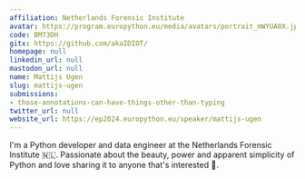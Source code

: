 ```yaml
---
affiliation: Netherlands Forensic Institute
avatar: https://program.europython.eu/media/avatars/portrait_mWYUA0X.jpg
code: BM73DH
gitx: https://github.com/akaIDIOT/
homepage: null
linkedin_url: null
mastodon_url: null
name: Mattijs Ugen
slug: mattijs-ugen
submissions:
- those-annotations-can-have-things-other-than-typing
twitter_url: null
website_url: https://ep2024.europython.eu/speaker/mattijs-ugen
---
```


I'm a Python developer and data engineer at the Netherlands Forensic Institute 🇳🇱. Passionate about the beauty, power and apparent simplicity of Python and love sharing it to anyone that's interested 🤩.
